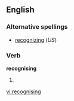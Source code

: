 ==English==

===Alternative spellings===
*[[recognizing]] (''US'')

===Verb===
'''recognising'''

# {{UK}} {{present participle of|recognise}}

[[vi:recognising]]